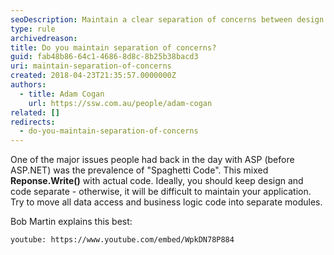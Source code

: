 ```yaml
---
seoDescription: Maintain a clear separation of concerns between design and code to ensure easy maintenance of your application.
type: rule
archivedreason:
title: Do you maintain separation of concerns?
guid: fab48b86-64c1-4686-8d8c-8b25b38bacd3
uri: maintain-separation-of-concerns
created: 2018-04-23T21:35:57.0000000Z
authors:
  - title: Adam Cogan
    url: https://ssw.com.au/people/adam-cogan
related: []
redirects:
  - do-you-maintain-separation-of-concerns
---
```


One of the major issues people had back in the day with ASP (before ASP.NET) was the prevalence of "Spaghetti Code". This mixed **Reponse.Write()** with actual code.
Ideally, you should keep design and code separate - otherwise, it will be difficult to maintain your application. Try to move all data access and business logic code into separate modules.

Bob Martin explains this best:

`youtube: https://www.youtube.com/embed/WpkDN78P884`